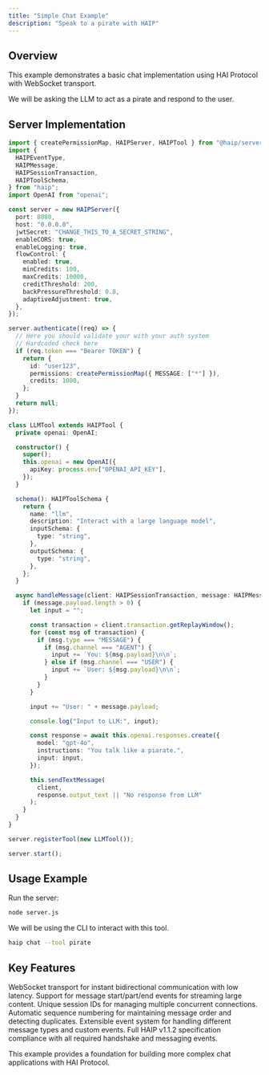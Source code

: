 ```yaml
---
title: "Simple Chat Example"
description: "Speak to a pirate with HAIP"
---
```


## Overview

This example demonstrates a basic chat implementation using HAI Protocol with WebSocket transport.

We will be asking the LLM to act as a pirate and respond to the user.

## Server Implementation

```typescript
import { createPermissionMap, HAIPServer, HAIPTool } from "@haip/server";
import {
  HAIPEventType,
  HAIPMessage,
  HAIPSessionTransaction,
  HAIPToolSchema,
} from "haip";
import OpenAI from "openai";

const server = new HAIPServer({
  port: 8080,
  host: "0.0.0.0",
  jwtSecret: "CHANGE_THIS_TO_A_SECRET_STRING",
  enableCORS: true,
  enableLogging: true,
  flowControl: {
    enabled: true,
    minCredits: 100,
    maxCredits: 10000,
    creditThreshold: 200,
    backPressureThreshold: 0.8,
    adaptiveAdjustment: true,
  },
});

server.authenticate((req) => {
  // Here you should validate your with your auth system
  // Hardcoded check here
  if (req.token === "Bearer TOKEN") {
    return {
      id: "user123",
      permissions: createPermissionMap({ MESSAGE: ["*"] }),
      credits: 1000,
    };
  }
  return null;
});

class LLMTool extends HAIPTool {
  private openai: OpenAI;

  constructor() {
    super();
    this.openai = new OpenAI({
      apiKey: process.env["OPENAI_API_KEY"],
    });
  }

  schema(): HAIPToolSchema {
    return {
      name: "llm",
      description: "Interact with a large language model",
      inputSchema: {
        type: "string",
      },
      outputSchema: {
        type: "string",
      },
    };
  }

  async handleMessage(client: HAIPSessionTransaction, message: HAIPMessage) {
    if (message.payload.length > 0) {
      let input = "";

      const transaction = client.transaction.getReplayWindow();
      for (const msg of transaction) {
        if (msg.type === "MESSAGE") {
          if (msg.channel === "AGENT") {
            input += `You: ${msg.payload}\n\n`;
          } else if (msg.channel === "USER") {
            input += `User: ${msg.payload}\n\n`;
          }
        }
      }

      input += "User: " + message.payload;

      console.log("Input to LLM:", input);

      const response = await this.openai.responses.create({
        model: "gpt-4o",
        instructions: "You talk like a piarate.",
        input: input,
      });

      this.sendTextMessage(
        client,
        response.output_text || "No response from LLM"
      );
    }
  }
}

server.registerTool(new LLMTool());

server.start();
```

## Usage Example

Run the server:

```bash
node server.js
```

We will be using the CLI to interact with this tool.

```bash
haip chat --tool pirate
```

## Key Features

<CardGroup cols={2}>
  <Card title="Real-time Messaging" icon="message">
    WebSocket transport for instant bidirectional communication with low
    latency.
  </Card>
  <Card title="Message Streaming" icon="arrow-up">
    Support for message start/part/end events for streaming large content.
  </Card>
  <Card title="Session Management" icon="user">
    Unique session IDs for managing multiple concurrent connections.
  </Card>
  <Card title="Sequence Numbering" icon="list-ol">
    Automatic sequence numbering for maintaining message order and detecting
    duplicates.
  </Card>
  <Card title="Event-Driven Architecture" icon="bolt">
    Extensible event system for handling different message types and custom
    events.
  </Card>
  <Card title="Protocol Compliance" icon="shield">
    Full HAIP v1.1.2 specification compliance with all required handshake and
    messaging events.
  </Card>
</CardGroup>

This example provides a foundation for building more complex chat applications with HAI Protocol.
